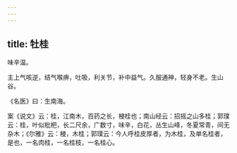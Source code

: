 ```yaml
---
---
---
```

title: 牡桂
---



味辛温。

主上气咳逆，结气喉痹，吐吸，利关节，补中益气。久服通神，轻身不老。生山谷。

《名医》曰：生南海。

案《说文》云：桂，江南木，百药之长，梫桂也；南山经云：招摇之山多桂；郭璞云：桂，叶似枇杷，长二尺余，广数寸，味辛，白花，丛生山峰，冬夏常青，间无杂木；《尔雅》云：梫，木桂；郭璞云：今人呼桂皮厚者，为木桂，及单名桂者，是也，一名肉桂，一名桂枝，一名桂心。
